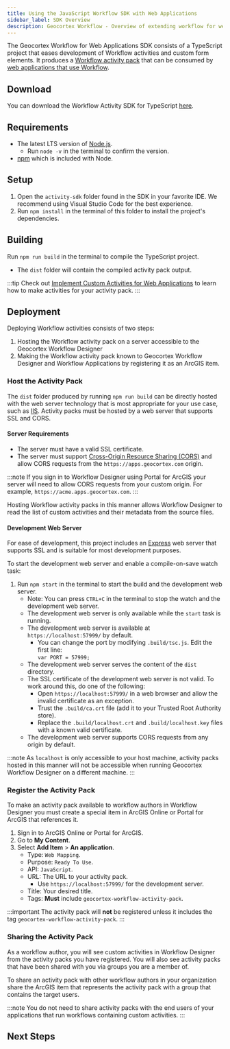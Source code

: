 ```yaml
---
title: Using the JavaScript Workflow SDK with Web Applications
sidebar_label: SDK Overview
description: Geocortex Workflow - Overview of extending workflow for web applications
---
```



The Geocortex Workflow for Web Applications SDK consists of a TypeScript project that eases development of Workflow activities and custom form elements. It produces a [Workflow activity pack](concepts-key-concepts.mdx#activity-packs) that can be consumed by [web applications that use Workflow](concepts-key-concepts.mdx#geocortex-workflow-hosts).

## Download

You can download the Workflow Activity SDK for TypeScript [here](https://apps.geocortex.com/workflow/latest/activity-sdk.zip).

## Requirements

-   The latest LTS version of [Node.js](https://nodejs.org/en/).
    -   Run `node -v` in the terminal to confirm the version.
-   [npm](https://www.npmjs.com/get-npm) which is included with Node.

## Setup

1. Open the `activity-sdk` folder found in the SDK in your favorite IDE. We recommend using Visual Studio Code for the best experience.
1. Run `npm install` in the terminal of this folder to install the project's dependencies.

## Building

Run `npm run build` in the terminal to compile the TypeScript project.

-   The `dist` folder will contain the compiled activity pack output.

:::tip
Check out [Implement Custom Activities for Web Applications](tutorial-web-calculate-logarithm-activity.mdx) to learn how to make activities for your activity pack.
:::

## Deployment

Deploying Workflow activities consists of two steps:

1. Hosting the Workflow activity pack on a server accessible to the Geocortex Workflow Designer
2. Making the Workflow activity pack known to Geocortex Workflow Designer and Workflow Applications by registering it as an ArcGIS item.

### Host the Activity Pack

The `dist` folder produced by running `npm run build` can be directly hosted with the web server technology that is most appropriate for your use case, such as [IIS](https://www.iis.net/).
Activity packs must be hosted by a web server that supports SSL and CORS.

#### Server Requirements

-   The server must have a valid SSL certificate.
-   The server must support [Cross-Origin Resource Sharing (CORS)](https://en.wikipedia.org/wiki/Cross-origin_resource_sharing) and allow CORS requests from the `https://apps.geocortex.com` origin.

:::note
If you sign in to Workflow Designer using Portal for ArcGIS your server will need to allow CORS requests from your custom origin. For example, `https://acme.apps.geocortex.com`.
:::

Hosting Workflow activity packs in this manner allows Workflow Designer to read the list of custom activities and their metadata from the source files.

#### Development Web Server

For ease of development, this project includes an [Express](https://www.npmjs.com/package/express) web server that supports SSL and is suitable for most development purposes.

To start the development web server and enable a compile-on-save watch task:

1. Run `npm start` in the terminal to start the build and the development web server.
    - Note: You can press `CTRL+C` in the terminal to stop the watch and the development web server.
    - The development web server is only available while the `start` task is running.
    - The development web server is available at `https://localhost:57999/` by default.
        - You can change the port by modifying `.build/tsc.js`. Edit the first line:  
          `var PORT = 57999;`
    - The development web server serves the content of the `dist` directory.
    - The SSL certificate of the development web server is not valid. To work around this, do one of the following:
        - Open `https://localhost:57999/` in a web browser and allow the invalid certificate as an exception.
        - Trust the `.build/ca.crt` file (add it to your Trusted Root Authority store).
        - Replace the `.build/localhost.crt` and `.build/localhost.key` files with a known valid certificate.
    - The development web server supports CORS requests from any origin by default.

:::note
As `localhost` is only accessible to your host machine, activity packs hosted in this manner will not be accessible when running Geocortex Workflow Designer on a different machine.
:::

### Register the Activity Pack

To make an activity pack available to workflow authors in Workflow Designer you must create a special item in ArcGIS Online or Portal for ArcGIS that references it.

1. Sign in to ArcGIS Online or Portal for ArcGIS.
1. Go to **My Content**.
1. Select **Add Item** > **An application**.
    - Type: `Web Mapping`.
    - Purpose: `Ready To Use`.
    - API: `JavaScript`.
    - URL: The URL to your activity pack.
        - Use `https://localhost:57999/` for the development server.
    - Title: Your desired title.
    - Tags: **Must** include `geocortex-workflow-activity-pack`.

:::important
The activity pack will **not** be registered unless it includes the tag `geocortex-workflow-activity-pack`.
:::

### Sharing the Activity Pack

As a workflow author, you will see custom activities in Workflow Designer from the activity packs you have registered. You will also see activity packs that have been shared with you via groups you are a member of.

To share an activity pack with other workflow authors in your organization share the ArcGIS item that represents the activity pack with a group that contains the target users.

:::note
You do not need to share activity packs with the end users of your applications that run workflows containing custom activities.
:::

## Next Steps

<UseCaseContainer>
    <UseCaseCard
        title="Implement a Custom Activity"
        description="Implement a custom activity for web applications"
        link="sdk-web-create-activity"
    />
    <UseCaseCard
        title="Implement a Custom Form Element"
        description="Implement a custom form element for web applications"
        link="tutorial-web-implement-star-rating-form-element"
    />
    <UseCaseCard
        title="Reference a Third Party Library"
        description="Reference a third party library in web applications"
        link="sdk-web-reference-third-party-library"
    />
    <UseCaseCard
        title="Integrate the ArcGIS API for JavaScript into custom activities"
        description="Integrate the ArcGIS API for JavaScript into custom code"
        link="sdk-web-integrating-the-arcgis-api"
    />
</UseCaseContainer>
